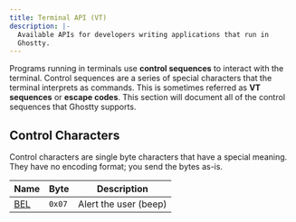 ```yaml
---
title: Terminal API (VT)
description: |-
  Available APIs for developers writing applications that run in
  Ghostty.
---
```


Programs running in terminals use **control sequences** to interact with the
terminal. Control sequences are a series of special characters that the terminal
interprets as commands. This is sometimes referred as **VT sequences** or
**escape codes**. This section will document all of the control sequences that
Ghostty supports.

## Control Characters

Control characters are single byte characters that have a special
meaning. They have no encoding format; you send the bytes as-is.

| Name | Byte | Description |
|------|------|-------------|
| [BEL](/docs/vt/bel) | `0x07`  | Alert the user (beep) |
